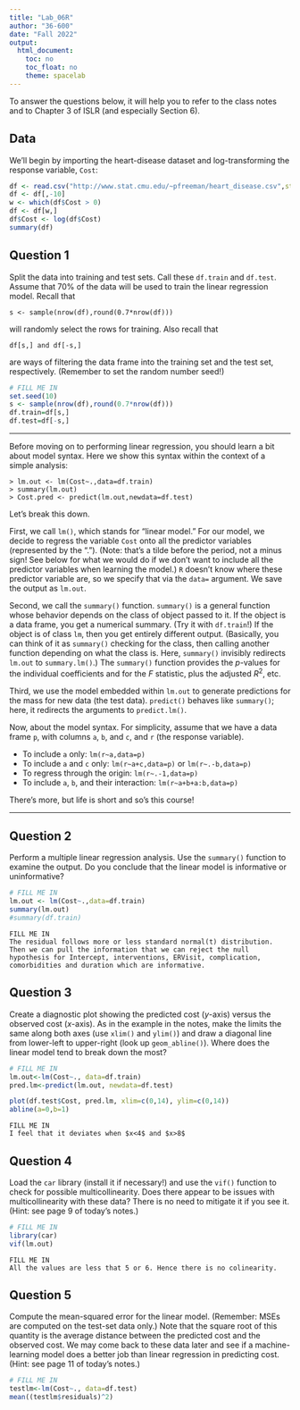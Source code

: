 ```yaml
---
title: "Lab_06R"
author: "36-600"
date: "Fall 2022"
output: 
  html_document:
    toc: no
    toc_float: no
    theme: spacelab
---
```


To answer the questions below, it will help you to refer to the class notes and to Chapter 3 of ISLR (and especially Section 6).

## Data

We'll begin by importing the heart-disease dataset and log-transforming the response variable, `Cost`:
```r
df <- read.csv("http://www.stat.cmu.edu/~pfreeman/heart_disease.csv",stringsAsFactors=TRUE)
df <- df[,-10]
w <- which(df$Cost > 0)
df <- df[w,]
df$Cost <- log(df$Cost)
summary(df)
```

## Question 1

Split the data into training and test sets. Call these `df.train` and `df.test`. Assume that 70% of the data will be used to train the linear regression model. Recall that
```
s <- sample(nrow(df),round(0.7*nrow(df)))
```
will randomly select the rows for training. Also recall that
```
df[s,] and df[-s,]
```
are ways of filtering the data frame into the training set and the test set, respectively. (Remember to set the random number seed!)
```r
# FILL ME IN
set.seed(10)
s <- sample(nrow(df),round(0.7*nrow(df)))
df.train=df[s,]
df.test=df[-s,]
```

---

Before moving on to performing linear regression, you should learn a bit about model syntax. Here we show this syntax within the context of a simple analysis:
```
> lm.out <- lm(Cost~.,data=df.train)
> summary(lm.out)
> Cost.pred <- predict(lm.out,newdata=df.test)
```

Let's break this down. 

First, we call `lm()`, which stands for "linear model." For our model, we decide to regress the variable `Cost` onto all the predictor variables (represented by the "."). (Note: that's a tilde before the period, not a minus sign! See below for what we would do if we don't want to include all the predictor variables when learning the model.) `R` doesn't know where these predictor variable are, so we specify that via the `data=` argument. We save the output as `lm.out`.

Second, we call the `summary()` function. `summary()` is a general function whose behavior depends on the class of object passed to it. If the object is a data frame, you get a numerical summary. (Try it with `df.train`!) If the object is of class `lm`, then you get entirely different output. (Basically, you can think of it as `summary()` checking for the class, then calling another function depending on what the class is. Here, `summary()` invisibly redirects `lm.out` to `summary.lm()`.) The `summary()` function provides the $p$-values for the individual coefficients and for the $F$ statistic, plus the adjusted $R^2$, etc.

Third, we use the model embedded within `lm.out` to generate predictions for the mass for new data (the test data). `predict()` behaves like `summary()`; here, it redirects the arguments to `predict.lm()`.

Now, about the model syntax. For simplicity, assume that we have a data frame `p`, with columns `a`, `b`, and `c`, and `r` (the response variable).

- To include `a` only: `lm(r~a,data=p)`
- To include `a` and `c` only: `lm(r~a+c,data=p)` or `lm(r~.-b,data=p)`
- To regress through the origin: `lm(r~.-1,data=p)`
- To include `a`, `b`, and their interaction: `lm(r~a+b+a:b,data=p)`

There's more, but life is short and so's this course!

---

## Question 2

Perform a multiple linear regression analysis. Use the `summary()` function to examine the output. Do you conclude that the linear model is informative or uninformative?
```r
# FILL ME IN
lm.out <- lm(Cost~.,data=df.train)
summary(lm.out)
#summary(df.train)
```
```
FILL ME IN
The residual follows more or less standard normal(t) distribution. Then we can pull the information that we can reject the null hypothesis for Intercept, interventions, ERVisit, complication, comorbidities and duration which are informative.
```

## Question 3

Create a diagnostic plot showing the predicted cost ($y$-axis) versus the observed cost ($x$-axis). As in the example in the notes, make the limits the same along both axes (use `xlim()` and `ylim()`) and draw a diagonal line from lower-left to upper-right (look up `geom_abline()`). 
Where does the linear model tend to break down the most?
```r
# FILL ME IN
lm.out<-lm(Cost~., data=df.train)
pred.lm<-predict(lm.out, newdata=df.test)

plot(df.test$Cost, pred.lm, xlim=c(0,14), ylim=c(0,14))
abline(a=0,b=1)
```
```
FILL ME IN
I feel that it deviates when $x<4$ and $x>8$
```

## Question 4

Load the `car` library (install it if necessary!) and use the `vif()` function to check for possible multicollinearity. Does there appear to be issues with multicollinearity with these data? There is no need to mitigate it if you see it. (Hint: see page 9 of today's notes.)
```r
# FILL ME IN
library(car)
vif(lm.out)
```
```
FILL ME IN
All the values are less that 5 or 6. Hence there is no colinearity.
```

## Question 5

Compute the mean-squared error for the linear model. (Remember: MSEs are computed on the test-set data only.) Note that the square root of this quantity is the average distance between the predicted cost and the observed cost. We may come back to these data later and see if a machine-learning model does a better job than linear regression in predicting cost. (Hint: see page 11 of today's notes.)
```r
# FILL ME IN
testlm<-lm(Cost~., data=df.test)
mean((testlm$residuals)^2)
```

